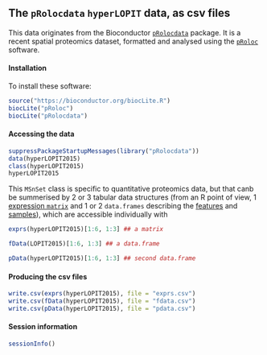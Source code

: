 ## The `pRolocdata` `hyperLOPIT` data, as csv files

This data originates from the Bioconductor
[`pRolocdata`](http://bioconductor.org/packages/release/data/experiment/html/pRolocdata.html)
package. It is a recent spatial proteomics dataset, formatted and
analysed using the
[`pRoloc`](http://bioconductor.org/packages/release/bioc/html/pRoloc.html)
software.

#### Installation

To install these software:

```r
source("https://bioconductor.org/biocLite.R")
biocLite("pRoloc")
biocLite("pRolocdata")
```

#### Accessing the data

```r
suppressPackageStartupMessages(library("pRolocdata"))
data(hyperLOPIT2015)
class(hyperLOPIT2015)
hyperLOPIT2015
```

This `MSnSet` class is specific to quantitative proteomics data, but
that canb be summerised by 2 or 3 tabular data structures (from an R
point of view, 1 [expression `matrix`](./exprs.csv) and 1 or 2
`data.frames` describing the [features](./fdata/csv) and
[samples](./pdata.csv)), which are accessible individually with

```r
exprs(hyperLOPIT2015)[1:6, 1:3] ## a matrix
```

```r
fData(LOPIT2015)[1:6, 1:3] ## a data.frame
```

```r
pData(hyperLOPIT2015)[1:6, 1:3] ## second data.frame
```

#### Producing the csv files

```r
write.csv(exprs(hyperLOPIT2015), file = "exprs.csv")
write.csv(fData(hyperLOPIT2015), file = "fdata.csv")
write.csv(pData(hyperLOPIT2015), file = "pdata.csv")
```

#### Session information

```r
sessionInfo()
```
